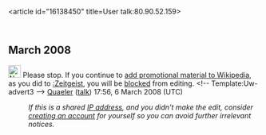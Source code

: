 <article id="16138450" title=User talk:80.90.52.159>
	<talkpage id="16138450" title="User talk:80.90.52.159">


== March 2008 ==
[[Image:Nuvola apps important.svg|25px]] Please stop. If you continue to [[Wikipedia:What Wikipedia is not#Wikipedia is not a soapbox|add promotional material to Wikipedia]], as you did to [[:Zeitgeist]], you will be [[Wikipedia:Conflict of interest#Blocks|blocked]] from editing. &lt;!-- Template:Uw-advert3 --&gt; [[User:Quaeler|Quaeler]] ([[User talk:Quaeler|talk]]) 17:56, 6 March 2008 (UTC)
:''If this is a shared [[IP address]], and you didn't make the edit, consider [[Wikipedia:Why create an account?|creating an account]] for yourself so you can avoid further irrelevant notices.''
	</talkpage>
</article>